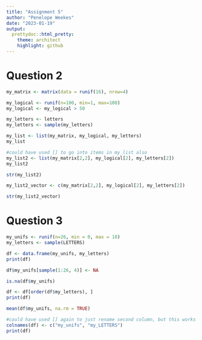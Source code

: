 ```yaml
---
title: "Assignment 5"
author: "Penelope Weekes"
date: "2023-01-19"
output:
  prettydoc::html_pretty:
    theme: architect
    highlight: github
---
```

# Question 2
```r
my_matrix <- matrix(data = runif(16), nrow=4)

my_logical <- runif(n=100, min=1, max=100)
my_logical <- my_logical > 50

my_letters <- letters
my_letters <- sample(my_letters)

my_list <- list(my_matrix, my_logical, my_letters)
my_list

#could have used [] to go into items in my_list also 
my_list2 <- list(my_matrix[2,2], my_logical[2], my_letters[2])
my_list2

str(my_list2)

my_list2_vector <- c(my_matrix[2,2], my_logical[2], my_letters[2])

str(my_list2_vector)
```


# Question 3
```r
my_unifs <- runif(n=26, min = 0, max = 10)
my_letters <- sample(LETTERS)

df <- data.frame(my_unifs, my_letters)
print(df)

df$my_unifs[sample(1:26, 4)] <- NA

is.na(df$my_unifs)

df <- df[order(df$my_letters), ]
print(df)

mean(df$my_unifs, na.rm = TRUE)

#could have used [] again to just rename second column, but this works too
colnames(df) <- c("my_unifs", "my_LETTERS")
print(df)

```


